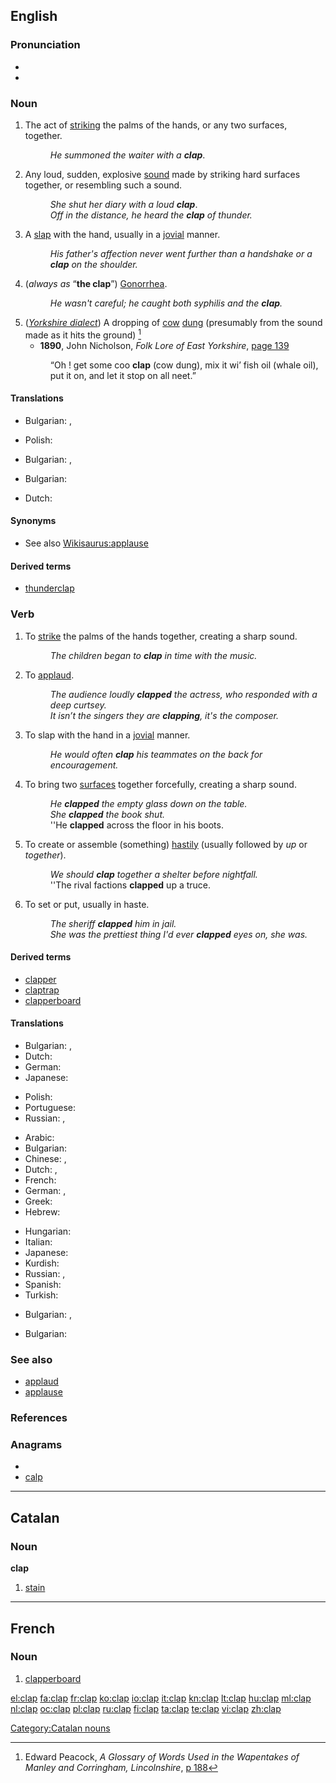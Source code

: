 ==English==

===Pronunciation===
* {{IPA|/klæp/}}
* {{rhymes|æp}}

===Noun===
{{en-noun}}

# The act of [[strike|striking]] the palms of the hands, or any two surfaces, together.
#: ''He summoned the waiter with a '''clap'''''.
# Any loud, sudden, explosive [[sound]] made by striking hard surfaces together, or resembling such a sound.
#: ''She shut her diary with a loud '''clap'''''.
#: ''Off in the distance, he heard the '''clap''' of thunder.''
# A [[slap]] with the hand, usually in a [[jovial]] manner.
#: ''His father's affection never went further than a handshake or a '''clap''' on the shoulder.''
# {{slang}} (''always as'' “'''the clap'''”) [[gonorrhea|Gonorrhea]].
#: ''He wasn't careful; he caught both syphilis and the '''clap'''.''
# (''[[w:Yorkshire_dialect|Yorkshire dialect]]'') A dropping of [[cow]] [[dung]] (presumably from the sound made as it hits the ground) <ref>Edward Peacock, ''A Glossary of Words Used in the Wapentakes of Manley and Corringham, Lincolnshire'', [http://books.google.com/books?id=c3oKAAAAIAAJ&pg=PA188&dq=clap&as_brr=1 p 188]</ref>
#* '''1890''', John Nicholson, ''Folk Lore of East Yorkshire'', [http://books.google.com/books?id=tw0naTcLHeMC&pg=PA139&dq=clap&as_brr=1&ei=pGvbRtu_E4SipgL0peiSCw page 139]
#: “Oh ! get some coo '''clap''' (cow dung), mix it wi’ fish oil (whale oil), put it on, and let it stop on all neet.”

====Translations====
{{trans-top|The act of [[strike|striking]] the palms of the hands, or any two surfaces, together}}
* Bulgarian: {{t|bg|пляскане|n}},  {{t|bg|ръкопляскане}}
{{trans-mid}}
* Polish: {{t|pl|klask|m}}
{{trans-bottom}}

{{trans-top|Any loud, sudden, explosive [[sound]]}}
* Bulgarian: {{t|bg|хлопване|n}},  {{t|bg|трясък|m}}
{{trans-mid}}
{{trans-bottom}}

{{trans-top|{{slang}} (''always as'' “'''the clap'''”) [[gonorrhea|Gonorrhea]]}}
* Bulgarian: {{t|bg|трипер|m}}
{{trans-mid}}
* Dutch: {{t+|nl|druiper}}
{{trans-bottom}}

====Synonyms====
* See also [[Wikisaurus:applause]]

====Derived terms====
* [[thunderclap]]

===Verb===
{{en-verb|clapp|ing}}
{{wikipedia|Clapping}}

# To [[strike]] the palms of the hands together, creating a sharp sound.
#: ''The children began to '''clap''' in time with the music.''
# To [[applaud]].
#: ''The audience loudly '''clapped''' the actress, who responded with a deep curtsey.''
#: ''It isn’t the singers they are '''clapping''', it's the composer.''
# To slap with the hand in a [[jovial]] manner.
#: ''He would often '''clap''' his teammates on the back for encouragement.''
# To bring two [[surface]]s together forcefully, creating a sharp sound.
#: ''He '''clapped''' the empty glass down on the table.''
#: ''She '''clapped''' the book shut.''
#: ''He '''clapped''' across the floor in his boots.
# To create or assemble (something) [[hastily]] (usually followed by ''up'' or ''together'').
#: ''We should '''clap''' together a shelter before nightfall.''
#: ''The rival factions '''clapped''' up a truce.
# To set or put, usually in haste.
#: ''The sheriff '''clapped''' him in jail.''
#: ''She was the prettiest thing I'd ever '''clapped''' eyes on, she was.''

====Derived terms====
* [[clapper]]
* [[claptrap]]
* [[clapperboard]]

====Translations====
{{trans-top|To strike the palms of the hands together}}
* Bulgarian: {{t|bg|пляскам}},  {{t|bg|ръкопляскам}}
* Dutch: {{t+|nl|klappen}}
* German: {{t+|de|klatschen}}
* Japanese: {{t|ja|手を叩く|tr=te wo tataku}}
{{trans-mid}}
* Polish: {{t|pl|klaskać}}
* Portuguese: {{t|pt|bater palmas}}
* Russian: {{t+|ru|хлопать|tr=xlópat'}},  {{t|ru|хлопнуть|tr=xlópnut'}}
{{trans-bottom}}

{{trans-top|To applaud by clapping the hands}}
* Arabic: {{t|ar|صفق|tr=Saffaqa}}
* Bulgarian: {{t+|bg|аплодирам}}
* Chinese: {{t-|cmn|拍手|tr=pāishǒu|sc=Hani}},  {{t-|cmn|鼓掌|tr=gǔzhǎng|sc=Hani}}
* Dutch: {{t+|nl|applaudisseren}}, {{t+|nl|klappen}}
* French: {{t+|fr|applaudir}}
* German: {{t+|de|klatschen}},  {{t+|de|applaudieren}}
* Greek: {{t+|el|χειροκροτώ}}
* Hebrew: {{t|he|מחא כפיים|tr=makhá kapayim}}
{{trans-mid}}
* Hungarian: {{t+|hu|tapsol}}
* Italian: {{t+|it|applaudire}}
* Japanese: {{t|ja|拍手する|tr=hakushu-suru}}
* Kurdish: {{t|ku|چه‌پڵه‌ لێدان|sc=ku-Arab}}
* Russian: {{t+|ru|аплодировать|tr=aplodírovat'}},  {{t+|ru|хлопать|tr=xlópat'}}
* Spanish: {{t+|es|aplaudir}}
* Turkish: {{t|tr|şak}}
{{trans-bottom}}

{{trans-top|To bring two [[surface]]s together forcefully, creating a sharp sound}}
* Bulgarian: {{t|bg|хлопвам}},  {{t|bg|тряскам}}
{{trans-mid}}
{{trans-bottom}}

{{trans-top|To create or assemble (something) [[hastily]]}}
* Bulgarian: {{t|bg|скалъпвам}}
{{trans-mid}}
{{trans-bottom}}

{{trans-top|To set or put, usually in haste}}
{{trans-mid}}
{{trans-bottom}}

===See also===
* [[applaud]]
* [[applause]]

===References===
<references/>

===Anagrams===
* {{alphagram|aclp}}
* [[calp#English|calp]]

----

{{attention|ca}}
==Catalan==

===Noun===
'''clap'''

# [[stain]]

[[Category:Catalan nouns]]
----
==French==

===Noun===
{{fr-noun|m}}

# [[clapperboard]]

[[el:clap]]
[[fa:clap]]
[[fr:clap]]
[[ko:clap]]
[[io:clap]]
[[it:clap]]
[[kn:clap]]
[[lt:clap]]
[[hu:clap]]
[[ml:clap]]
[[nl:clap]]
[[oc:clap]]
[[pl:clap]]
[[ru:clap]]
[[fi:clap]]
[[ta:clap]]
[[te:clap]]
[[vi:clap]]
[[zh:clap]]